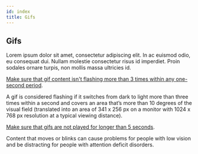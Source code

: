```yaml
---
id: index
title: Gifs
---
```



<Card icon="🐱">

## Gifs

Lorem ipsum dolor sit amet, consectetur adipiscing elit. In ac euismod odio, eu consequat dui. Nullam molestie consectetur risus id imperdiet. Proin sodales ornare turpis, non mollis massa ultricies id.

</Card>

<CategoryItem id="flashing-gif-content">

[Make sure that gif content isn't flashing more than 3 times within any one-second period](flashing-gif-content.md).

A gif is considered flashing if it switches from dark to light more than three times within a second and covers an area that’s more than 10 degrees of the visual field (translated into an area of 341 x 256 px on a monitor with 1024 x 768 px resolution at a typical viewing distance). 

</CategoryItem>

<CategoryItem id="gif-duration">

[Make sure that gifs are not played for longer than 5 seconds](gif-duration.md).

Content that moves or blinks can cause problems for people with low vision and be distracting for people with attention deficit disorders.

</CategoryItem>
